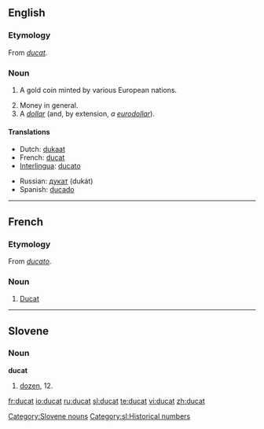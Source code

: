 ==English==
===Etymology===
From {{OF.}} ''[[#French|ducat]]''.

===Noun===
{{wikipedia}}
{{en-noun|s}}

# {{historical}} A gold coin minted by various European nations.
# Money in general.
# A ''[[dollar]]'' (and, by extension, ''a [[euro|eurodollar]]'').

====Translations====
{{top}}
*Dutch: [[dukaat]] {{m}}
*French: [[#French|ducat]] {{m}}
*[[Interlingua]]: [[ducato]]
{{mid}}
*Russian: [[дукат]] (dukát) {{m}}
*Spanish: [[ducado]] {{m}}
{{bottom}}

----

==French==
===Etymology===
From {{It.}} ''[[ducato]]''.

===Noun===
{{fr-noun|m}}
#[[#English|Ducat]]

----

==Slovene==

===Noun===
'''ducat''' {{m}}

# [[dozen]], 12.

[[Category:Slovene nouns]]
[[Category:sl:Historical numbers]]

[[fr:ducat]]
[[io:ducat]]
[[ru:ducat]]
[[sl:ducat]]
[[te:ducat]]
[[vi:ducat]]
[[zh:ducat]]